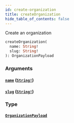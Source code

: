 ```yaml
---
id: create-organization
title: createOrganization
hide_table_of_contents: false
---
```



Create an organization

```graphql
createOrganization(
  name: String!
  slug: String!
): OrganizationPayload
```


### Arguments

#### [`name`](#) ([`String!`](/swapi/scalars/string))




#### [`slug`](#) ([`String!`](/swapi/scalars/string))




### Type

#### [`OrganizationPayload`](/swapi/objects/organization-payload)
